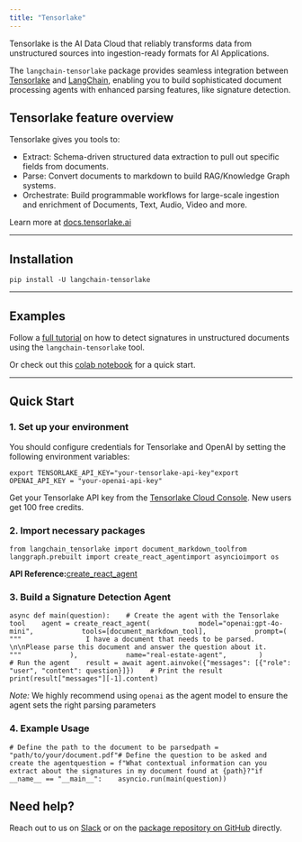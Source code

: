 ```yaml
---
title: "Tensorlake"
---
```


Tensorlake is the AI Data Cloud that reliably transforms data from unstructured sources into ingestion-ready formats for AI Applications.

The `langchain-tensorlake` package provides seamless integration between [Tensorlake](https://tensorlake.ai) and [LangChain](https://langchain.com), enabling you to build sophisticated document processing agents with enhanced parsing features, like signature detection.

## Tensorlake feature overview

Tensorlake gives you tools to:

* Extract: Schema-driven structured data extraction to pull out specific fields from documents.
* Parse: Convert documents to markdown to build RAG/Knowledge Graph systems.
* Orchestrate: Build programmable workflows for large-scale ingestion and enrichment of Documents, Text, Audio, Video and more.

Learn more at [docs.tensorlake.ai](https://docs.tensorlake.ai/introduction)

***

## Installation

```
pip install -U langchain-tensorlake
```

***

## Examples

Follow a [full tutorial](https://docs.tensorlake.ai/examples/tutorials/real-estate-agent-with-langgraph-cli) on how to detect signatures in unstructured documents using the `langchain-tensorlake` tool.

Or check out this [colab notebook](https://colab.research.google.com/drive/1VRWIPCWYnjcRtQL864Bqm9CJ6g4EpRqs?usp=sharing) for a quick start.

***

## Quick Start

### 1. Set up your environment

You should configure credentials for Tensorlake and OpenAI by setting the following environment variables:

```
export TENSORLAKE_API_KEY="your-tensorlake-api-key"export OPENAI_API_KEY = "your-openai-api-key"
```

Get your Tensorlake API key from the [Tensorlake Cloud Console](https://cloud.tensorlake.ai/). New users get 100 free credits.

### 2. Import necessary packages

```
from langchain_tensorlake import document_markdown_toolfrom langgraph.prebuilt import create_react_agentimport asyncioimport os
```

**API Reference:**[create\_react\_agent](https://langchain-ai.github.io/langgraph/reference/prebuilt/#langgraph.prebuilt.chat_agent_executor.create_react_agent)

### 3. Build a Signature Detection Agent

```
async def main(question):    # Create the agent with the Tensorlake tool    agent = create_react_agent(            model="openai:gpt-4o-mini",            tools=[document_markdown_tool],            prompt=(                """                I have a document that needs to be parsed. \n\nPlease parse this document and answer the question about it.                """            ),            name="real-estate-agent",        )        # Run the agent    result = await agent.ainvoke({"messages": [{"role": "user", "content": question}]})    # Print the result    print(result["messages"][-1].content)
```

*Note:* We highly recommend using `openai` as the agent model to ensure the agent sets the right parsing parameters

### 4. Example Usage

```
# Define the path to the document to be parsedpath = "path/to/your/document.pdf"# Define the question to be asked and create the agentquestion = f"What contextual information can you extract about the signatures in my document found at {path}?"if __name__ == "__main__":    asyncio.run(main(question))
```

## Need help?

Reach out to us on [Slack](https://join.slack.com/t/tensorlakecloud/shared_invite/zt-32fq4nmib-gO0OM5RIar3zLOBm~ZGqKg) or on the [package repository on GitHub](https://github.com/tensorlakeai/langchain-tensorlake) directly.
